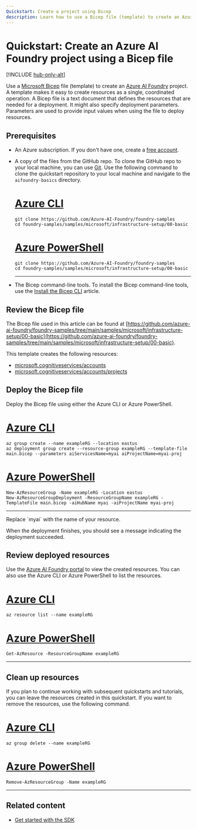 ```yaml
---
Quickstart: Create a project using Bicep
description: Learn how to use a Bicep file (template) to create an Azure AI Foundry project in your Azure subscription.
---
```


# Quickstart: Create an Azure AI Foundry project using a Bicep file

[!INCLUDE [hub-only-alt](../includes/uses-fdp-only-alt)]

Use a [Microsoft Bicep](/azure/azure-resource-manager/bicep/overview) file (template) to create an [Azure AI Foundry](https://ai.azure.com/?cid=learnDocs) project. A template makes it easy to create resources as a single, coordinated operation. A Bicep file is a text document that defines the resources that are needed for a deployment. It might also specify deployment parameters. Parameters are used to provide input values when using the file to deploy resources.

## Prerequisites

- An Azure subscription. If you don't have one, create a [free account](https://azure.microsoft.com/free/).

- A copy of the files from the GitHub repo. To clone the GitHub repo to your local machine, you can use [Git](https://git-scm.com/). Use the following command to clone the quickstart repository to your local machine and navigate to the `aifoundry-basics` directory.

    # [Azure CLI](#tab/cli)

    ```azurecli
    git clone https://github.com/Azure-AI-Foundry/foundry-samples
    cd foundry-samples/samples/microsoft/infrastructure-setup/00-basic
    ```

    # [Azure PowerShell](#tab/powershell)

    ```azurepowershell
    git clone https://github.com/Azure-AI-Foundry/foundry-samples
    cd foundry-samples/samples/microsoft/infrastructure-setup/00-basic
    ```

    ---

- The Bicep command-line tools. To install the Bicep command-line tools, use the [Install the Bicep CLI](/azure/azure-resource-manager/bicep/install) article.

## Review the Bicep file

The Bicep file used in this article can be found at [https://github.com/azure-ai-foundry/foundry-samples/tree/main/samples/microsoft/infrastructure-setup/00-basic](https://github.com/azure-ai-foundry/foundry-samples/tree/main/samples/microsoft/infrastructure-setup/00-basic).

This template creates the following resources:

- [microsoft.cognitiveservices/accounts](/azure/templates/microsoft.cognitiveservices/accounts?pivots=deployment-language-bicep)
- [microsoft.cognitiveservices/accounts/projects](/azure/templates/microsoft.cognitiveservices/accounts/projects?pivots=deployment-language-bicep)


## Deploy the Bicep file

Deploy the Bicep file using either the Azure CLI or Azure PowerShell.

# [Azure CLI](#tab/cli)

```azurecli
az group create --name exampleRG --location eastus
az deployment group create --resource-group exampleRG --template-file main.bicep --parameters aiServicesName=myai aiProjectName=myai-proj 
```

# [Azure PowerShell](#tab/powershell)

```azurepowershell
New-AzResourceGroup -Name exampleRG -Location eastus
New-AzResourceGroupDeployment -ResourceGroupName exampleRG -TemplateFile main.bicep -aiHubName myai -aiProjectName myai-proj
```

---

<Note>
Replace `myai` with the name of your resource.
</Note>

When the deployment finishes, you should see a message indicating the deployment succeeded.

## Review deployed resources

Use the [Azure AI Foundry portal](https://ai.azure.com/?cid=learnDocs) to view the created resources. You can also use the Azure CLI or Azure PowerShell to list the resources.

# [Azure CLI](#tab/cli)

```azurecli
az resource list --name exampleRG
```

# [Azure PowerShell](#tab/powershell)

```azurepowershell
Get-AzResource -ResourceGroupName exampleRG
```

---

## Clean up resources

If you plan to continue working with subsequent quickstarts and tutorials, you can leave the resources created in this quickstart. If you want to remove the resources, use the following command.

# [Azure CLI](#tab/cli)

```azurecli
az group delete --name exampleRG
```

# [Azure PowerShell](#tab/powershell)

```azurepowershell
Remove-AzResourceGroup -Name exampleRG
```

---

## Related content

- [Get started with the SDK](../quickstarts//get-started-code.md?pivots=fdp-project)
